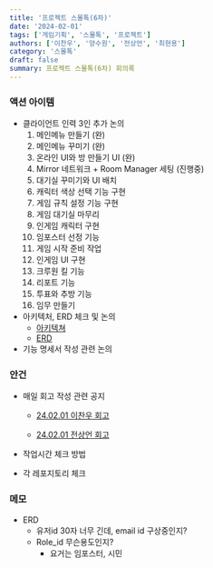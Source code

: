 ```yaml
---
title: '프로젝트 스몰톡(6차)'
date: '2024-02-01'
tags: ['게임기획', '스몰톡', '프로젝트']
authors: ['이찬우', '양수원', '전상언', '최현용']
category: '스몰톡'
draft: false
summary: 프로젝트 스몰톡(6차) 회의록
---
```


### 액션 아이템

- 클라이언트 인력 3인 추가 논의
  1. 메인메뉴 만들기 (완)
  2. 메인메뉴 꾸미기 (완)
  3. 온라인 UI와 방 만들기 UI (완)
  4. Mirror 네트워크 + Room Manager 세팅 (진행중)
  5. 대기실 꾸미기와 UI 배치
  6. 캐릭터 색상 선택 기능 구현
  7. 게임 규칙 설정 기능 구현
  8. 게임 대기실 마무리
  9. 인게임 캐릭터 구현
  10. 임포스터 선정 기능
  11. 게임 시작 준비 작업
  12. 인게임 UI 구현
  13. 크루원 킬 기능
  14. 리포트 기능
  15. 투표와 추방 기능
  16. 임무 만들기
- 아키텍처, ERD 체크 및 논의
  - [아키텍쳐](https://www.notion.so/5367754d685e4feca102d0010093c07d?pvs=21)
  - [ERD](https://www.notion.so/ERD-221143269aa14feba5ba162e2c4044f7?pvs=21)
- 기능 명세서 작성 관련 논의

### 안건

- 매일 회고 작성 관련 공지

  - [24.02.01 이찬우 회고](https://ugizz-blog.vercel.app/blog/240201이찬우)

  - [24.02.01 전상언 회고](https://ugizz-blog.vercel.app/blog/240201전상언)

- 작업시간 체크 방법
- 각 레포지토리 체크

### 메모

- ERD
  - 유저id 30자 너무 긴데, email id 구상중인지?
  - Role_id 무슨용도인지?
    - 요거는 임포스터, 시민

